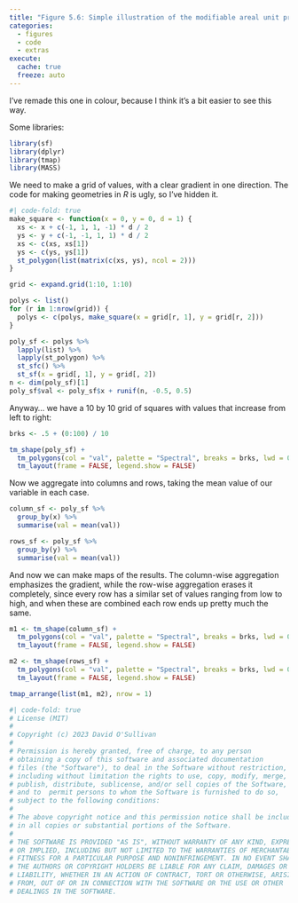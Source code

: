 ```yaml
---
title: "Figure 5.6: Simple illustration of the modifiable areal unit problem"
categories: 
  - figures
  - code
  - extras
execute: 
  cache: true
  freeze: auto
---
```


I've remade this one in colour, because I think it's a bit easier to see this way.

Some libraries:

```r
library(sf)
library(dplyr)
library(tmap)
library(MASS)
```

We need to make a grid of values, with a clear gradient in one direction. The code for making geometries in _R_ is ugly, so I've hidden it.

```r
#| code-fold: true
make_square <- function(x = 0, y = 0, d = 1) {
  xs <- x + c(-1, 1, 1, -1) * d / 2
  ys <- y + c(-1, -1, 1, 1) * d / 2
  xs <- c(xs, xs[1])
  ys <- c(ys, ys[1])
  st_polygon(list(matrix(c(xs, ys), ncol = 2)))
}

grid <- expand.grid(1:10, 1:10)

polys <- list()
for (r in 1:nrow(grid)) {
  polys <- c(polys, make_square(x = grid[r, 1], y = grid[r, 2]))
}

poly_sf <- polys %>% 
  lapply(list) %>%
  lapply(st_polygon) %>%
  st_sfc() %>%
  st_sf(x = grid[, 1], y = grid[, 2])
n <- dim(poly_sf)[1]
poly_sf$val <- poly_sf$x + runif(n, -0.5, 0.5)
```

Anyway... we have a 10 by 10 grid of squares with values that increase from left to right:

```r
brks <- .5 + (0:100) / 10

tm_shape(poly_sf) +
  tm_polygons(col = "val", palette = "Spectral", breaks = brks, lwd = 0.5) +
  tm_layout(frame = FALSE, legend.show = FALSE)
```

Now we aggregate into columns and rows, taking the mean value of our variable in each case.

```r
column_sf <- poly_sf %>%
  group_by(x) %>%
  summarise(val = mean(val)) 

rows_sf <- poly_sf %>%
  group_by(y) %>%
  summarise(val = mean(val))
```

And now we can make maps of the results. The column-wise aggregation emphasizes the gradient, while the row-wise aggregation erases it completely, since every row has a similar set of values ranging from low to high, and when these are combined each row ends up pretty much the same.

```r
m1 <- tm_shape(column_sf) +
  tm_polygons(col = "val", palette = "Spectral", breaks = brks, lwd = 0.5) +
  tm_layout(frame = FALSE, legend.show = FALSE)

m2 <- tm_shape(rows_sf) +
  tm_polygons(col = "val", palette = "Spectral", breaks = brks, lwd = 0.5) +
  tm_layout(frame = FALSE, legend.show = FALSE)

tmap_arrange(list(m1, m2), nrow = 1)
```

```r
#| code-fold: true
# License (MIT)
#
# Copyright (c) 2023 David O'Sullivan
#
# Permission is hereby granted, free of charge, to any person
# obtaining a copy of this software and associated documentation
# files (the "Software"), to deal in the Software without restriction,
# including without limitation the rights to use, copy, modify, merge,
# publish, distribute, sublicense, and/or sell copies of the Software,
# and to  permit persons to whom the Software is furnished to do so,
# subject to the following conditions:
#
# The above copyright notice and this permission notice shall be included
# in all copies or substantial portions of the Software.
#
# THE SOFTWARE IS PROVIDED "AS IS", WITHOUT WARRANTY OF ANY KIND, EXPRESS
# OR IMPLIED, INCLUDING BUT NOT LIMITED TO THE WARRANTIES OF MERCHANTABILITY,
# FITNESS FOR A PARTICULAR PURPOSE AND NONINFRINGEMENT. IN NO EVENT SHALL
# THE AUTHORS OR COPYRIGHT HOLDERS BE LIABLE FOR ANY CLAIM, DAMAGES OR OTHER
# LIABILITY, WHETHER IN AN ACTION OF CONTRACT, TORT OR OTHERWISE, ARISING
# FROM, OUT OF OR IN CONNECTION WITH THE SOFTWARE OR THE USE OR OTHER
# DEALINGS IN THE SOFTWARE.
```
